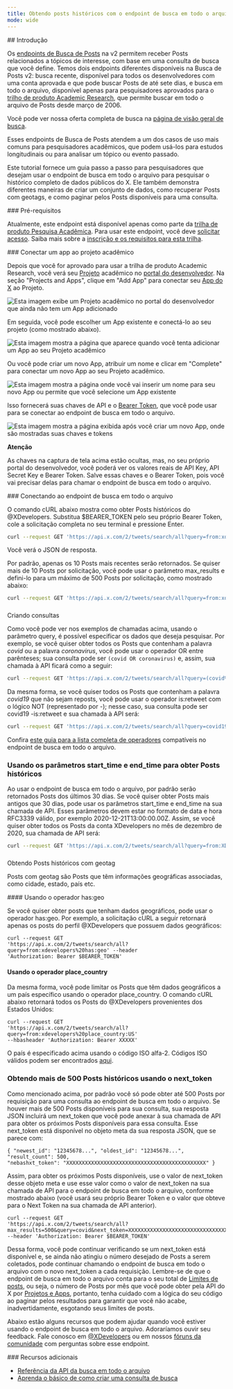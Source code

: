 ```yaml
---
title: Obtendo posts históricos com o endpoint de busca em todo o arquivo da API do X v2
mode: wide
---
```


<div id="introduction">
  ## Introdução
</div>

Os [endpoints de Busca de Posts](/pt-BR/x-api/posts/search/introduction)
na v2 permitem receber Posts relacionados a tópicos de interesse,
com base em uma consulta de busca que você define. Temos dois endpoints diferentes
disponíveis na Busca de Posts v2: busca recente, disponível para todos os
desenvolvedores com uma conta aprovada e que pode buscar Posts de até sete dias,
e busca em todo o arquivo, disponível apenas para
pesquisadores aprovados para o
[trilho de produto Academic Research](https://developer.x.com/en/products/x-api/early-access/guide#na_2),
que permite buscar em todo o arquivo de Posts desde março de 2006.

Você pode ver nossa oferta completa de busca na
[página de visão geral de busca](/pt-BR/x-api/posts/search/introduction).

Esses endpoints de Busca de Posts atendem a um dos casos de uso mais comuns para
pesquisadores acadêmicos, que podem usá-los para estudos longitudinais ou para analisar
um tópico ou evento passado.

Este tutorial fornece um guia passo a passo para pesquisadores que desejam usar o
endpoint de busca em todo o arquivo para pesquisar o histórico completo de dados públicos do X.
Ele também demonstra diferentes maneiras de criar um conjunto de dados, como
recuperar Posts com geotags, e como paginar pelos Posts disponíveis para uma
consulta.

<div id="prerequisites">
  ### Pré-requisitos
</div>

Atualmente, este endpoint está disponível apenas como parte da
[trilha de produto Pesquisa Acadêmica](https://developer.x.com/en/solutions/academic-research/products-for-researchers).
Para usar este endpoint, você deve
[solicitar acesso](https://developer.x.com/en/portal/petition/academic/is-it-right-for-you).
Saiba mais sobre a
[inscrição e os requisitos para esta trilha](https://developer.x.com/en/solutions/academic-research/application-info).

<div id="connect-an-app-to-the-academic-project">
  ### Conectar um app ao projeto acadêmico
</div>

Depois que você for aprovado para usar a trilha de produto Academic Research, você verá
seu [Projeto](/pt-BR/resources/fundamentals/projects) acadêmico no
[portal do desenvolvedor](https://developer.x.com/en/portal/dashboard). Na seção
"Projects and Apps", clique em "Add App" para conectar seu
[App do X](/pt-BR/resources/fundamentals/developer-apps) ao Projeto.

[](https://res.cloudinary.com/practicaldev/image/fetch/s--gHFOyuDc--/c_limit%2Cf_auto%2Cfl_progressive%2Cq_auto%2Cw_880/https://dev-to-uploads.s3.amazonaws.com/i/gb7aevhqyfvfjznd0pnd.png)

![Esta imagem exibe um Projeto acadêmico no portal do desenvolvedor que ainda não tem um App adicionado](https://cdn.cms-twdigitalassets.com/content/dam/developer-twitter/docs/tutorials/getting-historical-tweets-using-the-full-archive-search-endpoint/dev-portal-1.png.twimg.1920.png)

Em seguida, você pode escolher um App existente e conectá-lo ao seu projeto (como
mostrado abaixo).

![Esta imagem mostra a página que aparece quando você tenta adicionar um App ao seu Projeto acadêmico](https://cdn.cms-twdigitalassets.com/content/dam/developer-twitter/docs/tutorials/getting-historical-tweets-using-the-full-archive-search-endpoint/dev-portal-2.png.twimg.1920.png)

Ou você pode criar um novo App, atribuir um nome e clicar em "Complete" para conectar um novo
App ao seu Projeto acadêmico.

![Esta imagem mostra a página onde você vai inserir um nome para seu novo App ou permite que você selecione um App existente](https://cdn.cms-twdigitalassets.com/content/dam/developer-twitter/docs/tutorials/getting-historical-tweets-using-the-full-archive-search-endpoint/dev-portal-3.png.twimg.1920.png)

Isso fornecerá suas chaves de API e o
[Bearer Token](/pt-BR/resources/fundamentals/authentication#using-and-generating-an-app-only-bearer-token), que você pode
usar para se conectar ao endpoint de busca em todo o arquivo.

![Esta imagem mostra a página exibida após você criar um novo App, onde são mostradas suas chaves e tokens](https://cdn.cms-twdigitalassets.com/content/dam/developer-twitter/docs/tutorials/getting-historical-tweets-using-the-full-archive-search-endpoint/dev-portal-4.png.twimg.1920.png)

**Atenção**

As chaves na captura de tela acima estão ocultas, mas, no seu próprio portal do desenvolvedor,
você poderá ver os valores reais de API Key, API Secret Key e
Bearer Token. Salve essas chaves e o Bearer Token, pois você vai precisar delas
para chamar o endpoint de busca em todo o arquivo.

<div id="connecting-to-the-full-archive-search-endpoint">
  ### Conectando ao endpoint de busca em todo o arquivo
</div>

O comando cURL abaixo mostra como obter Posts históricos do @XDevelopers.
Substitua $BEARER\_TOKEN pelo seu próprio Bearer Token, cole a solicitação completa
no seu terminal e pressione Enter.

```bash
curl --request GET 'https://api.x.com/2/tweets/search/all?query=from:xdevelopers' --header 'Authorization: Bearer $BEARER_TOKEN'
```

Você verá o JSON de resposta.

Por padrão, apenas os 10 Posts mais recentes serão retornados. Se quiser mais
de 10 Posts por solicitação, você pode usar o parâmetro max\_results e defini-lo para
um máximo de 500 Posts por solicitação, como mostrado abaixo:

```bash
curl --request GET 'https://api.x.com/2/tweets/search/all?query=from:xdevelopers&max_results=500' --header 'Authorization: Bearer $BEARER_TOKEN'
```

###

Criando consultas

Como você pode ver nos exemplos de chamadas acima, usando o parâmetro query, é possível especificar os dados que deseja pesquisar. Por exemplo, se você quiser obter todos os Posts que contenham a palavra _covid_ ou a palavra _coronavirus_, você pode usar o operador OR entre parênteses; sua consulta pode ser `(covid OR coronavirus)` e, assim, sua chamada à API ficará como a seguir:

```bash
curl --request GET 'https://api.x.com/2/tweets/search/all?query=(covid%20OR%20coronavirus)&max_results=500' --header 'Authorization: Bearer $BEARER_TOKEN'
```

Da mesma forma, se você quiser todos os Posts que contenham a palavra _covid19_ que não sejam reposts, você pode usar o operador is:retweet com o lógico NOT (representado por -); nesse caso, sua consulta pode ser covid19 -is:retweet e sua chamada à API será:

```bash
curl --request GET 'https://api.x.com/2/tweets/search/all?query=covid19%20-is:retweet&max_results=500' --header 'Authorization: Bearer $BEARER_TOKEN'
```

Confira
[este guia para a lista completa de operadores](/pt-BR/x-api/posts/search/integrate/build-a-query)
compatíveis no endpoint de busca em todo o arquivo.

### Usando os parâmetros start\_time e end\_time para obter Posts históricos

Ao usar o endpoint de busca em todo o arquivo, por padrão serão retornados Posts dos últimos 30 dias. Se você quiser obter Posts mais antigos que 30 dias, pode usar os parâmetros start\_time e end\_time na sua chamada de API. Esses parâmetros devem estar no formato de data e hora RFC3339 válido, por exemplo 2020-12-21T13:00:00.00Z. Assim, se você quiser obter todos os Posts da conta XDevelopers no mês de dezembro de 2020, sua chamada de API será:

```bash
curl --request GET 'https://api.x.com/2/tweets/search/all?query=from:XDevelopers&start_time=2020-12-01T00:00:00.00Z&end_time=2021-01-01T00:00:00.00Z' --header 'Authorization: Bearer $BEARER_TOKEN'
```

###

Obtendo Posts históricos com geotag

Posts com geotag são Posts que têm informações geográficas associadas,
como cidade, estado, país etc.

<div id="using-hasgeo-operator">
  #### Usando o operador has:geo
</div>

Se você quiser obter posts que tenham dados geográficos, pode usar o operador has:geo.
Por exemplo, a solicitação cURL a seguir retornará apenas os posts do
perfil @XDevelopers que possuem dados geográficos:

```
curl --request GET
'https://api.x.com/2/tweets/search/all?query=from:xdevelopers%20has:geo' --header
'Authorization: Bearer $BEARER_TOKEN'
```

#### Usando o operador place\_country

Da mesma forma, você pode limitar os Posts que têm dados geográficos a um país específico usando
o operador place\_country. O comando cURL abaixo retornará todos os Posts do
@XDevelopers provenientes dos Estados Unidos:

```
curl --request GET
'https://api.x.com/2/tweets/search/all?query=from:xdevelopers%20place_country:US'
--hbasheader 'Authorization: Bearer XXXXX'
```

O país é especificado acima usando o código ISO alfa-2. Códigos ISO válidos podem ser encontrados [aqui](http://en.wikipedia.org/wiki/ISO_3166-1_alpha-2).

### Obtendo mais de 500 Posts históricos usando o next\_token

Como mencionado acima, por padrão você só pode obter até 500 Posts por requisição
para uma consulta ao endpoint de busca em todo o arquivo. Se houver mais de 500 Posts
disponíveis para sua consulta, sua resposta JSON incluirá um next\_token que você
pode anexar à sua chamada de API para obter os próximos Posts disponíveis para essa
consulta. Esse next\_token está disponível no objeto meta da sua resposta JSON,
que se parece com:

```
{ "newest_id": "12345678...", "oldest_id": "12345678...", "result_count": 500,
"nebashxt_token": "XXXXXXXXXXXXXXXXXXXXXXXXXXXXXXXXXXXXXXXXXXXXX" }
```

Assim, para obter os próximos Posts disponíveis, use o valor de next\_token desse
objeto meta e use esse valor como o valor de next\_token na sua chamada de API para o
endpoint de busca em todo o arquivo, conforme mostrado abaixo (você usará seu próprio Bearer Token
e o valor que obteve para o Next Token na sua chamada de API anterior).

```
curl --request GET
'https://api.x.com/2/tweets/search/all?max_results=500&query=covid&next_token=XXXXXXXXXXXXXXXXXXXXXXXXXXXXXXXXXXXXXXXXXXXXX'
--header 'Authorization: Bearer $BEARER_TOKEN'
```

Dessa forma, você pode continuar verificando se um next\_token está disponível e, se ainda não
atingiu o número desejado de Posts a serem coletados, pode continuar chamando o
endpoint de busca em todo o arquivo com o novo next\_token a cada requisição. Lembre-se
de que o endpoint de busca em todo o arquivo conta para o seu total de
[Limites de posts](/pt-BR/x-api/fundamentals/post-cap), ou seja, o número de
Posts por mês que você pode obter pela API do X por
[Projetos e Apps](/pt-BR/resources/fundamentals/projects), portanto, tenha cuidado com a lógica do seu código ao paginar
pelos resultados para garantir que você não acabe, inadvertidamente,
esgotando seus limites de posts.

Abaixo estão alguns recursos que podem ajudar quando você estiver usando o endpoint de busca em todo o arquivo.
Adoraríamos ouvir seu feedback. Fale conosco em
[@XDevelopers](https://x.com/XDevelopers) ou em nossos
[fóruns da comunidade](https://devcommunity.x.com/) com perguntas sobre esse
endpoint.

<div id="additional-resources">
  ### Recursos adicionais
</div>

- [Referência da API da busca em todo o arquivo](/pt-BR/x-api/posts/full-archive-search)
- [Aprenda o básico de como criar uma consulta de busca](/pt-BR/x-api/posts/search/integrate/build-a-query)